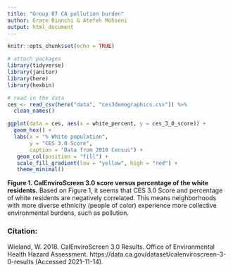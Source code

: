 ```yaml
---
title: "Group 07 CA pollution burden"
author: Grace Bianchi & Atefeh Mohseni
output: html_document
---
```


```r
knitr::opts_chunk$set(echo = TRUE)

# attach packages
library(tidyverse)
library(janitor)
library(here)
library(hexbin)
```

```r
# read in the data
ces <- read_csv(here("data", "ces3demographics.csv")) %>%
  clean_names()
```

```r
ggplot(data = ces, aes(x = white_percent, y = ces_3_0_score)) +
  geom_hex() +
  labs(x = "% White population",
       y = "CES 3.0 Score",
       caption = "Data from 2010 Census") +
   geom_col(position = "fill") +
   scale_fill_gradient(low = "yellow", high = "red") + 
   theme_minimal()
```

**Figure 1. CalEnviroScreen 3.0 score versus percentage of the white residents.** Based on Figure 1, it seems that CES 3.0 Score and percentage of white residents are negatively correlated. This means neighborhoods with more diverse ethnicity (people of color) experience more collective environmental burdens, such as pollution. 

### Citation:
Wieland, W. 2018. CalEnviroScreen 3.0 Results. Office of Environmental Health Hazard Assessment.  https://data.ca.gov/dataset/calenviroscreen-3-0-results (Accessed 2021-11-14). 


